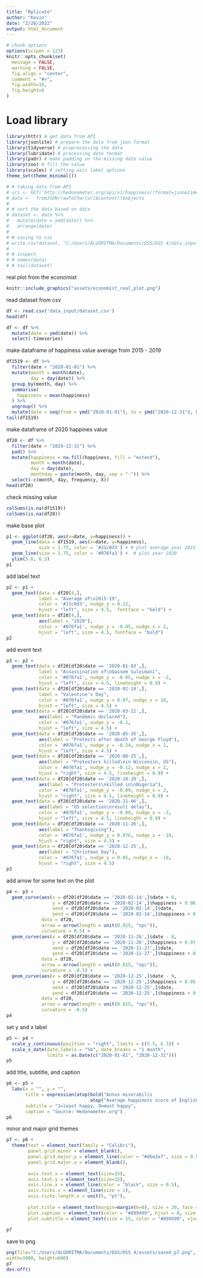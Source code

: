 ---
title: "Rplicate"
author: "Kevin"
date: "2/28/2022"
output: html_document
---

```{r setup, include=FALSE}
# chunk options
options(scipen = 123)
knitr::opts_chunk$set(
  message = FALSE,
  warning = FALSE,
  fig.align = "center",
  comment = "#>",
  fig.width=10,
  fig.height=6
)
```

# Load library
```{r}
library(httr) # get data from API
library(jsonlite) # prepare the data from json format
library(tidyverse) # preprocessing the data
library(lubridate) # processing date format
library(padr) # make padding on the missing date value
library(zoo) # fill the value
library(scales) # setting axis label options
theme_set(theme_minimal())
```

```{r}
# # taking data from API
# uri <- GET('http://hedonometer.org/api/v1/happiness/?format=json&timeseries__title=en_all&date__gte=2015-01-01&limit=2188')
# data <-  fromJSON(rawToChar(uri$content))$objects
# 
# # sort the data based on date
# dataset <- data %>% 
#   mutate(date = ymd(date)) %>% 
#   arrange(date)
# 
# # saving to csv
# write.csv(dataset, "C:/Users/ALGORITMA/Documents/DSS/DSS 4/data_input/dataset.csv")
# 
# # inspect 
# # names(data)
# # tail(dataset)
```

real plot from the economist
```{r, out.width = "800px"}
knitr::include_graphics("assets/economist_real_plot.png")
```


read dataset from csv
```{r}
df <- read.csv('data_input/dataset.csv')
head(df)
```

```{r}
df <- df %>% 
  mutate(date = ymd(date)) %>% 
  select(-timeseries)
```

make dataframe of happiness value average from 2015 - 2019
```{r}
df1519 <- df %>%
  filter(date < "2020-01-01") %>%
  mutate(month = month(date),
         day = day(date)) %>% 
  group_by(month, day) %>% 
  summarise(
    happiness = mean(happiness)
  ) %>% 
  ungroup() %>% 
  mutate(date = seq(from = ymd("2020-01-01"), to = ymd("2020-12-31"), by="day"))
tail(df1519)
```

make dataframe of 2020 happines value
```{r}
df20 <- df %>%
  filter(date > "2019-12-31") %>%
  pad() %>% 
  mutate(happiness = na.fill(happiness, fill = "extend"),
         month = month(date),
         day = day(date),
         monthday = paste(month, day, sep = "-")) %>% 
  select(-c(month, day, frequency, X))
head(df20)
```
check missing value
```{r}
colSums(is.na(df1519))
colSums(is.na(df20))
```

make base plot
```{r}
p1 <- ggplot(df20, aes(x=date, y=happiness)) +
  geom_line(data = df1519, aes(x=date, y=happiness), 
            size = 1.75, color = '#31c0d3') + # plot average year 2015-2019
  geom_line(size = 1.75, color = '#076fa1') +  # plot year 2020
  ylim(5.6, 6.3) 
p1
```

add label text
```{r}
p2 <- p1 + 
  geom_text(data = df20[4,],
            label = "Average of\n2015-19",
            color = '#31c0d3', nudge_y = 0.22, 
            hjust = "left", size = 4.5,  fontface = "bold") +
  geom_text(data = df20[4,],
            aes(label = "2020"),
            color = '#076fa1', nudge_y = -0.05, nudge_x = 2,
            hjust = "left", size = 4.5, fontface = "bold")
p2
```

add event text
```{r}
p3 <- p2 +
  geom_text(data = df20[df20$date == '2020-01-03',],
            label = "Assassination of\nQassem Suleimani",
            color = '#076fa1', nudge_y = -0.05, nudge_x = -2,
            hjust = "left", size = 4.5, lineheight = 0.9) +
  geom_text(data = df20[df20$date == '2020-02-14',],
            label = "Valentine's Day",
            color = '#076fa1', nudge_y = 0.07, nudge_x = 10,
            hjust = "left", size = 4.5) +
  geom_text(data = df20[df20$date == '2020-03-11',],
            aes(label = "Pandemic declared"),
            color = '#076fa1', nudge_y = -0.1,
            hjust = "left", size = 4.5) + 
  geom_text(data = df20[df20$date == '2020-05-26',],
            aes(label = "Protests after death of George Floyd"),
            color = '#076fa1', nudge_y = -0.24, nudge_x = 2,
            hjust = "left", size = 4.5) +
  geom_text(data = df20[df20$date == '2020-08-25',],
            aes(label = "Protesters killed\nin Wisconsin, US"),
            color = '#076fa1', nudge_y = -0.12, nudge_x = 2,
            hjust = "right", size = 4.5, lineheight = 0.9) +
  geom_text(data = df20[df20$date == '2020-10-20',],
            aes(label = "Protesters\nkilled in\nNigeria"),
            color = '#076fa1', nudge_y = -0.09, nudge_x = 2,
            hjust = "right", size = 4.5, lineheight = 0.9) +
  geom_text(data = df20[df20$date == '2020-11-06',],
            aes(label = "US selection\nresult delay"),
            color = '#076fa1', nudge_y = -0.08, nudge_x = -3,
            hjust = "left", size = 4.5, lineheight = 0.9) +
  geom_text(data = df20[df20$date == '2020-11-26',],
            aes(label = "Thanksgiving"),
            color = '#076fa1', nudge_y = 0.076, nudge_x = -10,
            hjust = "right", size = 4.5) +
  geom_text(data = df20[df20$date == '2020-12-25',],
            aes(label = "Christmas Day"),
            color = '#076fa1', nudge_y = 0.05, nudge_x = -10,
            hjust = "right", size = 4.5)
p3
```
add arrow for some text on the plot
```{r}
p4 <- p3 +
  geom_curve(aes(x = df20[df20$date == '2020-02-14',]$date + 8, 
                 y = df20[df20$date == '2020-02-14',]$happiness + 0.06,
                 xend = df20[df20$date == '2020-02-14',]$date, 
                 yend = df20[df20$date == '2020-02-14',]$happiness + 0.005),
             data = df20,
             arrow = arrow(length = unit(0.015, "npc")),
             curvature = 0.5) +
  geom_curve(aes(x = df20[df20$date == '2020-11-26',]$date - 8, 
                 y = df20[df20$date == '2020-11-26',]$happiness + 0.07,
                 xend = df20[df20$date == '2020-11-27',]$date, 
                 yend = df20[df20$date == '2020-11-27',]$happiness + 0.005),
             data = df20,
             arrow = arrow(length = unit(0.015, "npc")),
             curvature = -0.5) +
  geom_curve(aes(x = df20[df20$date == '2020-12-25',]$date - 9, 
                 y = df20[df20$date == '2020-12-25',]$happiness + 0.05,
                 xend = df20[df20$date == '2020-12-25',]$date, 
                 yend = df20[df20$date == '2020-12-25',]$happiness + 0.005),
             data = df20,
             arrow = arrow(length = unit(0.015, "npc")),
             curvature = -0.5)
p4
```

set y and x label
```{r}
p5 <- p4 +
  scale_y_continuous(position = "right", limits = c(5.5, 6.3)) +
  scale_x_date(date_labels = "%b", date_breaks = "1 month", 
               limits = as.Date(c("2020-01-01", "2020-12-31")))
p5
```

add title, subtitle, and caption
```{r}
p6 <- p5 +
  labs(x = "", y = "",
       title = expression(atop(bold("Annus miserabilis                            "),
                               atop("Average happiness score of English-language tweets", ""))),
       subtitle = "1=least happy, 9=most happy",
       caption = "Source: Hedonometer.org")
p6
```

minor and major grid themes
```{r}
p7 <- p6 +
  theme(text = element_text(family = "Calibri"), 
        panel.grid.minor = element_blank(),
        panel.grid.major.y = element_line(color = "#dbe2e7", size = 0.5),
        panel.grid.major.x = element_blank(),
        
        axis.text.x = element_text(size=15), 
        axis.text.y = element_text(size=15),
        axis.line.x = element_line(color = "black", size = 0.5),
        axis.ticks.x = element_line(size = 1),
        axis.ticks.length.x = unit(5, "pt"),
        
        plot.title = element_text(margin=margin(b=0), size = 20, face = "bold"),
        plot.caption = element_text(color = "#899499", hjust = 0, size = 12),
        plot.subtitle = element_text(size = 15, color = "#899499", vjust = 5)) 
  
p7
```

save to png
```{r}
png(file="C:/Users/ALGORITMA/Documents/DSS/DSS 4/assets/saved_p7.png",
width=1000, height=600)
p7
dev.off()
```

